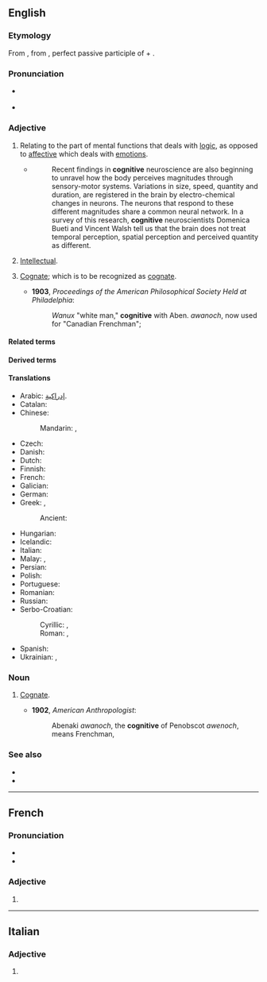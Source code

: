 ==English==

===Etymology===
{{PIE root|en|ǵneh₃}}
From {{der|en|ML.|cognitīvus}}, from {{der|en|la|cognitus}}, perfect passive participle of {{m|la|cognōscō|t=I know}} + {{m|la|-īvus|pos=adjective suffix}}.

===Pronunciation===
* {{a|RP}} {{IPA|en|/ˈkɒɡnɪtɪv/}}
* {{audio|en|en-us-cognitive.ogg|Audio (US)}}

===Adjective===
{{en-adj}}

# Relating to the part of mental functions that deals with [[logic]], as opposed to [[affective]] which deals with [[emotion]]s.
#* {{quote-web
|en
|date=2013-07-09
|author=Joselle DiNunzio Kehoe
|title=Cognition, brains and Riemann
|site=plus.maths.org
|url=http://plus.maths.org/content/cognition-brains-and-riemann
|accessdate=2013-09-08
}}
#*: Recent findings in '''cognitive''' neuroscience are also beginning to unravel how the body perceives magnitudes through sensory-motor systems. Variations in size, speed, quantity and duration, are registered in the brain by electro-chemical changes in neurons. The neurons that respond to these different magnitudes share a common neural network. In a survey of this research, '''cognitive''' neuroscientists Domenica Bueti and Vincent Walsh tell us that the brain does not treat temporal perception, spatial perception and perceived quantity as different.
# [[intellectual|Intellectual]].
# {{lb|en|linguistics|rare|obsolete}} [[cognate|Cognate]]; which is to be recognized as [[cognate]].
#* '''1903''', ''Proceedings of the American Philosophical Society Held at Philadelphia'':
#*: ''Wanux'' "white man," '''cognitive''' with Aben. ''awanoch'', now used for "Canadian Frenchman";

====Related terms====
{{col4|en
|cognate
|cogniscient
|cognition
|cognizable
}}

====Derived terms====
{{col4|en
|acognitive
|amnestic mild cognitive impairment
|anticognitive
|biocognitive
|cognitive behavioral therapist
|cognitive behavioral therapy
|cognitive behavioural therapist
|cognitive behavioural therapy
|cognitive disability
|cognitive dissonance
|cognitive estrangement
|cognitive parallax
|cognitive poetics
|cognitive psychology
|cognitive relativism
|cognitive science
|cognitive therapy
|cognitively
|dyscognitive
|hypercognitive
|metacognitive
|metacognitively
|neurocognitive
|neurocognitively
|noncognitive
|normocognitive
|physiocognitive
|precognitive
|precognitively
|procognitive
|psychocognitive
|recognitive
|retrocognitive
|sociocognitive
|sociocognitively
|trauma focused cognitive behavioral therapy
|ultracognitive
|visuocognitive
}}

====Translations====
{{trans-top|relating to mental functions}}
* Arabic: [[إدراكية]].
* Catalan: {{t+|ca|cognitiu}}
* Chinese:
*: Mandarin: {{t+|cmn|認知}}, {{t+|cmn|认知|tr=rènzhī}}
* Czech: {{t+|cs|kognitivní}}
* Danish: {{t|da|kognitiv}}
* Dutch: {{t+|nl|cognitief}}
* Finnish: {{t+|fi|kognitiivinen}}
* French: {{t+|fr|cognitif}}
* Galician: {{t|gl|cognitivo}}
* German: {{t+|de|kognitiv}}
* Greek: {{t+|el|γνωσιακός|m}}, {{t+|el|γνωστικός|m}}
*: Ancient: {{t|grc|γνωστικός}}
{{trans-mid}}
* Hungarian: {{t+|hu|kognitív}}
* Icelandic: {{t|is|skilvitlegur}}
* Italian: {{t+|it|cognitivo}}
* Malay: {{t|ms|kognisi}}, {{t|ms|kognitif}}
* Persian: {{t+|fa|شناختی|tr=šenâxti}}
* Polish: {{t+|pl|poznawczy|m}}
* Portuguese: {{t+|pt|cognitivo}}
* Romanian: {{t+|ro|cognitiv}}
* Russian: {{t+|ru|когнити́вный}}
* Serbo-Croatian:
*: Cyrillic: {{t|sh|когнитивни}}, {{t|sh|спо̏зна̄јнӣ}}
*: Roman: {{t|sh|kognitivni}}, {{t+|sh|spȍznājnī}}
* Spanish: {{t+|es|cognitivo}}
* Ukrainian: {{t|uk|пізнавальний|m}}, {{t+|uk|когнітивний}}
{{trans-bottom}}

===Noun===
{{en-noun}}

# {{lb|en|linguistics|rare|obsolete}} [[cognate|Cognate]].<!--?-->
#* '''1902''', ''American Anthropologist'':
#*: Abenaki ''awanoch'', the '''cognitive''' of Penobscot ''awenoch'', means Frenchman,

===See also===
* {{l|en|affective}}
* {{l|en|motor}}

----

==French==

===Pronunciation===
* {{fr-IPA||cogg-nitive}}
* {{homophones|fr|cognitives}}

===Adjective===
{{head|fr|adjective form}}

# {{feminine singular of|fr|cognitif}}

----

==Italian==

===Adjective===
{{head|it|adjective form}}

# {{adj form of|it|cognitivo||f|p}}